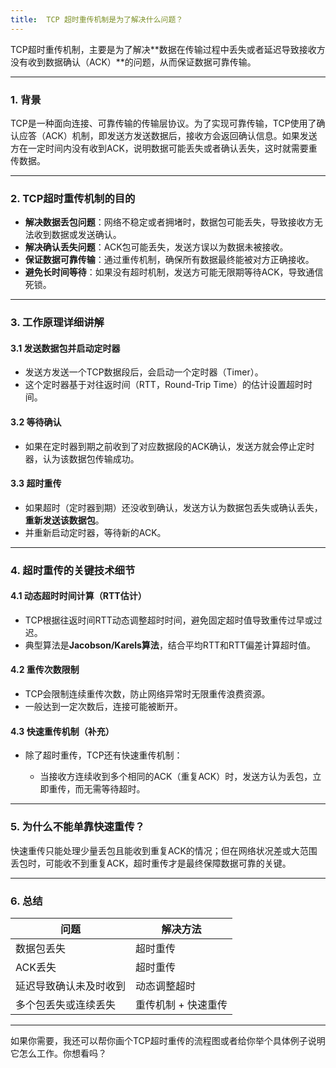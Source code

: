 ```yaml
---
title: 	TCP 超时重传机制是为了解决什么问题？
---
```


TCP超时重传机制，主要是为了解决\*\*数据在传输过程中丢失或者延迟导致接收方没有收到数据确认（ACK）\*\*的问题，从而保证数据可靠传输。

---

### 1. 背景

TCP是一种面向连接、可靠传输的传输层协议。为了实现可靠传输，TCP使用了确认应答（ACK）机制，即发送方发送数据后，接收方会返回确认信息。如果发送方在一定时间内没有收到ACK，说明数据可能丢失或者确认丢失，这时就需要重传数据。

---

### 2. TCP超时重传机制的目的

* **解决数据丢包问题**：网络不稳定或者拥堵时，数据包可能丢失，导致接收方无法收到数据或发送确认。
* **解决确认丢失问题**：ACK包可能丢失，发送方误以为数据未被接收。
* **保证数据可靠传输**：通过重传机制，确保所有数据最终能被对方正确接收。
* **避免长时间等待**：如果没有超时机制，发送方可能无限期等待ACK，导致通信死锁。

---

### 3. 工作原理详细讲解

#### 3.1 发送数据包并启动定时器

* 发送方发送一个TCP数据段后，会启动一个定时器（Timer）。
* 这个定时器基于对往返时间（RTT，Round-Trip Time）的估计设置超时时间。

#### 3.2 等待确认

* 如果在定时器到期之前收到了对应数据段的ACK确认，发送方就会停止定时器，认为该数据包传输成功。

#### 3.3 超时重传

* 如果超时（定时器到期）还没收到确认，发送方认为数据包丢失或确认丢失，**重新发送该数据包**。
* 并重新启动定时器，等待新的ACK。

---

### 4. 超时重传的关键技术细节

#### 4.1 动态超时时间计算（RTT估计）

* TCP根据往返时间RTT动态调整超时时间，避免固定超时值导致重传过早或过迟。
* 典型算法是**Jacobson/Karels算法**，结合平均RTT和RTT偏差计算超时值。

#### 4.2 重传次数限制

* TCP会限制连续重传次数，防止网络异常时无限重传浪费资源。
* 一般达到一定次数后，连接可能被断开。

#### 4.3 快速重传机制（补充）

* 除了超时重传，TCP还有快速重传机制：

  * 当接收方连续收到多个相同的ACK（重复ACK）时，发送方认为丢包，立即重传，而无需等待超时。

---

### 5. 为什么不能单靠快速重传？

快速重传只能处理少量丢包且能收到重复ACK的情况；但在网络状况差或大范围丢包时，可能收不到重复ACK，超时重传才是最终保障数据可靠的关键。

---

### 6. 总结

| 问题          | 解决方法        |
| ----------- | ----------- |
| 数据包丢失       | 超时重传        |
| ACK丢失       | 超时重传        |
| 延迟导致确认未及时收到 | 动态调整超时      |
| 多个包丢失或连续丢失  | 重传机制 + 快速重传 |

---

如果你需要，我还可以帮你画个TCP超时重传的流程图或者给你举个具体例子说明它怎么工作。你想看吗？

